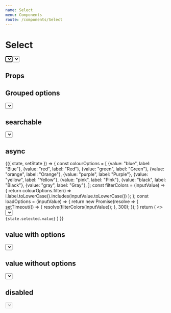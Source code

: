 ```yaml
---
name: Select
menu: Components
route: /components/Select
---
```



# Select

<Playground>
  <div style={{ width: 300 }}>
    <Select
      autoFocus
      multiselect
      placeholder="Selecione"
      name="colors"
      options={[
        {value: "blue", label: "Blue"},
        {value: "red", label: "Red"},
        {value: "green", label: "Green"},
        {value: "orange", label: "Orange"},
        {value: "purple", label: "Purple"},
        {value: "yellow", label: "Yellow"},
        {value: "pink", label: "Pink"},
        {value: "black", label: "Black"},
        {value: "gray", label: "Gray"},
      ]}
    />
    <br />
    <Select
      autoFocus
      placeholder="Selecione"
      name="colors"
      options={[
        {value: "blue", label: "Blue"},
        {value: "red", label: "Red"},
        {value: "green", label: "Green"},
        {value: "orange", label: "Orange"},
        {value: "purple", label: "Purple"},
        {value: "yellow", label: "Yellow"},
        {value: "pink", label: "Pink"},
        {value: "black", label: "Black"},
        {value: "gray", label: "Gray"},
      ]}
    />
  </div>
</Playground>

## Props

<Props of={Select} />

## Grouped options

<Playground>
  <div style={{ width: 300 }}>
    <Select
      placeholder="Selecione"
      name="options-group"
      options={[
        {
          label: "Colors",
          options: [
            {value: "blue", label: "Blue"},
            {value: "red", label: "Red"},
            {value: "green", label: "Green"}
          ]
        },{
          label: "Country",
          options: [
            {value: "br", label: "Brazil"},
            {value: "pt", label: "Portugal"},
            {value: "us", label: "United States"}
          ]
        }
      ]}
    />
  </div>
</Playground>

## searchable

<Playground>
  <div style={{ width: 300 }}>
    <Select
      placeholder="Selecione"
      name="options-group-searchable"
      searchable
      options={[
        {
          label: "Colors",
          options: [
            {value: "blue", label: "Blue"},
            {value: "red", label: "Red"},
            {value: "green", label: "Green"}
          ]
        },{
          label: "Country",
          options: [
            {value: "br", label: "Brazil"},
            {value: "pt", label: "Portugal"},
            {value: "us", label: "United States"}
          ]
        }
      ]}
    />
  </div>
</Playground>

## async

<Playground>
  <State initial={{ selected: {} }}>
    {({ state, setState }) => {
      const colourOptions = [
        {value: "blue", label: "Blue"},
        {value: "red", label: "Red"},
        {value: "green", label: "Green"},
        {value: "orange", label: "Orange"},
        {value: "purple", label: "Purple"},
        {value: "yellow", label: "Yellow"},
        {value: "pink", label: "Pink"},
        {value: "black", label: "Black"},
        {value: "gray", label: "Gray"},
      ];
      const filterColors = (inputValue) => {
        return colourOptions.filter(i =>
          i.label.toLowerCase().includes(inputValue.toLowerCase())
        );
      };
      const loadOptions = (inputValue) => {
        return new Promise(resolve => {
          setTimeout(() => {
            resolve(filterColors(inputValue));
          }, 300);
        });
      }
      return (
        <>
          <div style={{ width: 300 }}>
            <Select
              placeholder="Pesquisar"
              name="async-select"
              async
              loadOptions={loadOptions}
              onSelect={(selected) => setState({ selected })}
            />
          </div>
          <code>{state.selected.value}</code>
        </>
      )
    }}
  </State>
</Playground>

## value with options

<Playground>
  <div style={{ width: 300 }}>
    <Select
      placeholder="Selecione"
      name="colors"
      value={{value: "purple", label: "Purple"}}
      options={[
        {value: "blue", label: "Blue"},
        {value: "orange", label: "Orange"},
        {value: "purple", label: "Purple"},
        {value: "yellow", label: "Yellow"}
      ]}
    />
  </div>
</Playground>

## value without options

<Playground>
  <div style={{ width: 300 }}>
    <Select
      placeholder="Selecione"
      name="colors"
      value={{value: "purple", label: "Purple"}}
    />
  </div>
</Playground>

## disabled

<Playground>
  <div style={{ width: 300 }}>
    <Select
      placeholder="Selecione"
      name="sizes"
      disabled
      value={{value: "medium", label: "Medium"}}
      options={[
        {value: "small", label: "Small"},
        {value: "medium", label: "Medium"},
        {value: "large", label: "Large"}
      ]}
    />
  </div>
</Playground>
